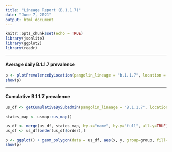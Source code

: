 ```yaml
---
title: "Lineage Report (B.1.1.7)"
date: "June 7, 2021"
output: html_document
---
```


```r
knitr::opts_chunk$set(echo = TRUE)
library(jsonlite)
library(ggplot2)
library(readr)
```

------

#### **Average daily B.1.1.7 prevalence**

```r
p <- plotPrevalenceByLocation(pangolin_lineage = "b.1.1.7", location = "united states", include_title = T)
show(p)
```

---------

#### **Cumulative B.1.1.7 prevalence**

```r
us_df <- getCumulativeBySubadmin(pangolin_lineage = "B.1.1.7", location = "United States")

states_map <- usmap::us_map()

us_df <- merge(us_df, states_map, by.x="name", by.y="full", all.y=TRUE)
us_df <- us_df[order(us_df$order),]

p <- ggplot() + geom_polygon(data = us_df, aes(x, y, group=group, fill=proportion), color="gray25", size=0.3) + scale_fill_gradient(low = "lemonchiffon", high = "lightseagreen", name = "Cumulative prevalence \nof B.1.1.7", labels = scales::percent) + ggplot2::theme_void() + coord_map(projection="albers", lat0=39, lat1=45)
show(p)
```

